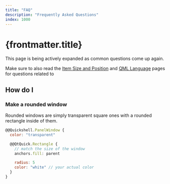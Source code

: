 ```yaml
---
title: "FAQ"
description: "Frequently Asked Questions"
index: 1000
---
```

# {frontmatter.title}

This page is being actively expanded as common questions come up again.

Make sure to also read the [Item Size and Position](/docs/guide/size-position) and
[QML Language](/docs/guide/qml-language) pages for questions related to

## How do I

### Make a rounded window
Rounded windows are simply transparent square ones with a rounded rectangle
inside of them.

```qml
@@Quickshell.PanelWindow {
  color: "transparent"

  @@QtQuick.Rectangle {
    // match the size of the window
    anchors.fill: parent

    radius: 5
    color: "white" // your actual color
  }
}
```
